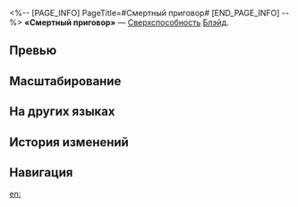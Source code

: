 <%-- [PAGE_INFO]
PageTitle=#Смертный приговор#
[END_PAGE_INFO] --%>
{{Навык Инфобокс
|Название         = Смертный приговор
|Изображение      = Навык Смертный приговор.png
|Персонаж         = Блэйд
|Тип              = Сверхспособность
|Тэг              = Взрывная атака
|УронСтойк        = 20 (основная цель)<br />20
|ЭнергияГен       = 5
|Энергия          = 130
|Длительность     = 
|Описание         = Устанавливает текущее НР Блэйда на отметку 50% и наносит выбранному противнику ветряной урон, равный {{Цвет|Выделенный|24%—43,2%}} от силы атаки Блэйда плюс {{Цвет|Выделенный|60%—108%}} от его макс. НР плюс {{Цвет|Выделенный|60%—108%}} от суммы потерянного им в этом бою НР, и ветряной урон соседним целям, равный {{Цвет|Выделенный|9,6%—17,3%}} от силы атаки Блэйда плюс {{Цвет|Выделенный|24%—43,2%}} от его макс. НР плюс {{Цвет|Выделенный|24%—43,2%}} от суммы потерянного им в этом бою НР.<br />Показатель суммы потерянного в текущем бою НР не может превышать 90% от макс. НР Блэйда. Использование сверхспособности сбрасывает и начинает подсчёт суммы потерянного в этом бою НР заново.
|Свойство1        = 
|Масштабирование1 = 
}}
'''«Смертный приговор»''' — [[Сверхспособность]] [[Блэйд]].

==Превью==
{{Превью
|Файл = Смертный приговор Превью
}}

==Масштабирование==
{{Масштабирование навыка
|24%;25.6%;27.2%;28.8%;30.4%;32%;34%;36%;38%;40%;41.6%;43.2%;44.8%;46.4%;48%
|60%;64%;68%;72%;76%;80%;85%;90%;95%;100%;104%;108%;112%;116%;120%
|9.6%;10.24%;10.88%;11.52%;12.16%;12.8%;13.6%;14.4%;15.2%;16%;16.64%;17.28%;17.92%;18.56%;19.2%
|24%;25.6%;27.2%;28.8%;30.4%;32%;34%;36%;38%;40%;41.6%;43.2%;44.8%;46.4%;48%
|60%;64%;68%;72%;76%;80%;85%;90%;95%;100%;104%;108%;112%;116%;120%
|24%;25.6%;27.2%;28.8%;30.4%;32%;34%;36%;38%;40%;41.6%;43.2%;44.8%;46.4%;48%
}}

==На других языках==
{{На других языках
|en   = Death Sentence
|zhs  = 大辟万死
|zht  = 大辟萬死
|ja   = {{Rubi|大辟万死|たいへきばんし}}
|ko   = 사형선고
|es   = Sentencia de muerte
|fr   = Condamnation à mort
|ru   = Смертный приговор
|th   = Death Sentence
|vi   = Đáng Chết Vạn Lần
|de   = Todesurteil
|id   = Death Sentence
|pt   = Sentença de Morte
}}

==История изменений==
{{История изменений|3.5}}

==Навигация==
{{Навык Навбокс|Блэйд}}

[[en:]]